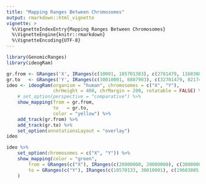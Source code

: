 ```yaml
---
title: "Mapping Ranges Between Chromosomes"
output: rmarkdown::html_vignette
vignette: >
  %\VignetteIndexEntry{Mapping Ranges Between Chromosomes}
  %\VignetteEngine{knitr::rmarkdown}
  %\VignetteEncoding{UTF-8}
---
```


```r
library(GenomicRanges)
library(ideogRam)
```

```r
gr.from <- GRanges('X', IRanges(c(10001, 105701383), c(2781479, 116030895)))
gr.to   <- GRanges('Y', IRanges(c(30010001, 6887903), c(32781479, 8217415)))
ideo <- ideogRam(organism = "human", chromosomes = c("X", "Y"),
                 chrHeight = 400, chrMargin = 200, rotatable = FALSE) %>%
    # set_option(perspective = "comparative") %>%
    show_mapping(from = gr.from,
                 to   = gr.to,
                 color = "yellow") %>%
    add_track(gr.from) %>%
    add_track(gr.to) %>%
    set_option(annotationsLayout = "overlay")
ideo
```

```r
ideo %>%
    set_option(chromosomes = c("X", "Y")) %>%
    show_mapping(color = "green",
        from = GRanges(c("X"), IRanges(c(20000000, 20000000), c(30000000, 30000000))),
        to = GRanges(c("Y"), IRanges(c(10570133, 30010001), c(19603085, 32781479)))
    )
```
